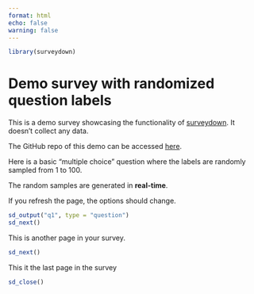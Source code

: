 ```yaml
---
format: html
echo: false
warning: false
---
```


```r
library(surveydown)
```

::: {#welcome .sd-page}

# Demo survey with randomized question labels

::: {.callout-note}
This is a demo survey showcasing the functionality of <a href="https://surveydown.org" target="_blank">surveydown</a>. It doesn't collect any data.

The GitHub repo of this demo can be accessed <a href="https://github.com/surveydown-dev/demo-randomized-question-labels" target="_blank">here</a>.
:::

Here is a basic "multiple choice" question where the labels are randomly sampled from 1 to 100.

The random samples are generated in **real-time**.

If you refresh the page, the options should change.

```r
sd_output("q1", type = "question")
sd_next()
```

:::

::: {#page2 .sd-page}

This is another page in your survey.
```r
sd_next()
```

:::

::: {#end .sd-page}

This it the last page in the survey

```r
sd_close()
```

:::
